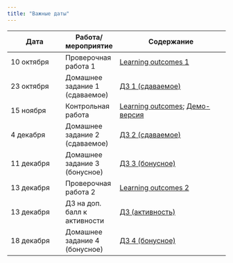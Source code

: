 ```yaml
---
title: "Важные даты"
---
```

 

Дата | Работа/мероприятие  |      Содержание
--------------------------- | ----------------- | --------------------------------------------------------
10 октября | Проверочная работа 1 | <a href="tvims2_LO1.pdf" title=>Learning outcomes 1</a> 
23 октября | Домашнее задание 1 (сдаваемое) | <a href="tvims2_hw.pdf" title=>ДЗ 1 (сдаваемое)</a> 
15 ноября | Контрольная работа | <a href="tvims2_midterm_LO_2022.pdf" title=>Learning outcomes</a>; <a href="tvims2_demo_midterm_2022.pdf" title=>Демо-версия</a> 
4 декабря | Домашнее задание 2 (сдаваемое) | <a href="tvims2_hw2.pdf" title=>ДЗ 2 (сдаваемое)</a>
11 декабря | Домашнее задание 3 (бонусное) | <a href="tvims2_bonus1_2022.pdf" title=>ДЗ 3 (бонусное)</a>
13 декабря | Проверочная работа 2 | <a href="tvims2_LO2.pdf" title=>Learning outcomes 2</a>
13 декабря | ДЗ на доп. балл к активности | <a href="tvims2_hw_bonus.pdf" title=>ДЗ (активность) </a>
18 декабря | Домашнее задание 4 (бонусное) | <a href="tvims2_bonus2_2022.pdf" title=>ДЗ 4 (бонусное)</a>
